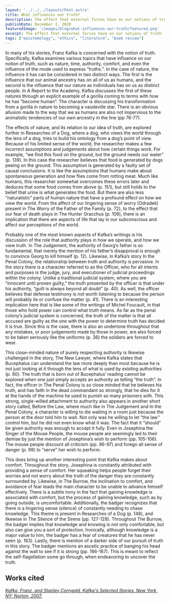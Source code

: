 ---
layout: '../../../layouts/Post.astro'
title: What influences our truth?
description: The effect that external forces have on our notions of truth
publishDate: December 2, 2020
featuredImage: '/images/blog/what-influences-our-truth/featured.png'
excerpt: The effect that external forces have on our notions of truth
tags: ["epistemology", "ethics", "literature", "book review"]
---

In many of his stories, Franz Kafka is concerned with the notion of truth. Specifically, Kafka examines various topics that have influence on our notion of truth, such as nature, time, authority, comfort, and even the influence of the mode used to express “truths.”. In the case of nature, the influence it has can be considered in two distinct ways. The first is the influence that our animal ancestry has on all of us as humans, and the second is the influence that our nature as individuals has on us as distinct people. In A Report to the Academy, Kafka discusses the first of these natures through an explicit example of a gorilla coming to terms with how he has “become human”. The character is discussing his transformation from a gorilla in nature to becoming a vaudeville star. There is an obvious allusion made to the way that we as humans are also not impervious to the animalistic tendencies of our own ancestry in the line (pp 76-77). 

The effects of nature, and its relation to our idea of truth, are explored further in Researches of a Dog, where a dog, who views the world through the lens of a dog, tries to build his ontology from a dog’s point of view. Because of his limited sense of the world, the researcher makes a few incorrect assumptions and judgements about how certain things work. For example, “we find this food on the ground, but the ground needs our water” (p. 139). In this case the researcher believes that food is generated by dogs peeing on the ground. This assumption is generated by a faulty set of causal conclusions. It is like the assumptions that humans make about spontaneous generation and how flies come from rotting meat. Much like humans, this researcher somewhat overcomes these errors later and deduces that some food comes from above (p. 151), but still holds to the belief that urine is what generates the food. But there are also less “naturalistic” parts of human nature that have a profound effect on how we view the world. From the affect of our lingering sense of worry (Odradek) present in The Worry of the Father of the Family (p. 72), to the effect that our fear of death plays in The Hunter Gracchus (p. 109), there is an implication that there are aspects of life that lay in our subconscious and affect our perceptions of the world.

Probably one of the most known aspects of Kafka’s writings is his discussion of the role that authority plays in how we operate, and how we view truth. In The Judgement, the authority of Georg’s father is so fundamental, that merely the mention of his father’s disapproval is enough to convince Georg to kill himself (p. 12). Likewise, in Kafka’s story In the Penal Colony, the relationship between truth and authority is pervasive. In the story there is a character referred to as the Officer, who for all intents and purposes is the judge, jury, and executioner of judicial proceedings within the colony. Unlike a traditional judicial system, where you are “innocent until proven guilty,” the truth presented by the officer is that under his authority, “guilt is always beyond all doubt” (p. 40). As well, the officer believes that defense testimony is not worth listening to because the person will probably lie or confuse the matter (p. 41). There is an interesting implication here that is like some of the writings of Michel Foucault, in that those who hold power can control what truth means. As far as the penal colony’s judicial system is concerned, the truth of the matter is that all accused are guilty as the one with the power to determine truth has decided it is true. Since this is the case, there is also an undertone throughout that any mistakes, or poor judgements made by those in power, are also forced to be taken seriously like the uniforms (p. 36) the soldiers are forced to wear.

This close-minded nature of purely respecting authority is likewise challenged in the story, The New Lawyer, where Kafka states that Bucephalus can understand the law more deeply than most because he is not just looking at it through the lens of what is used by existing authorities (p. 60). The truth that is born out of Bucephalus’ reading cannot be explored when one just simply accepts an authority as telling “the truth”. In fact, the officer in The Penal Colony is so close minded that he believes his truth, and has faith in the dead commandant so strongly, that he dies for it at the hands of the machine he used to punish so many prisoners with. This strong, single-willed attachment to authority also appears in another short story called, Before the Law, where much like in The Judgement and In the Penal Colony, a character is willing to die waiting in a room just because the person at the door told him to wait. Not only was he willing to let “the law'' control him, but he did not even know what it was. The fact that it “should” be given authority was enough to accept it fully. Even in Josephina the Singer of the Mouse People, the mouse people are seemingly led to their demise by just the mention of Josephina’s wish to perform (pp. 105-106). The mouse people discount all criticism (pp. 96-97) and forego all sense of danger (p. 99) to “serve” her wish to perform.

This does bring up another interesting point that Kafka makes about comfort. Throughout the story, Josephina is constantly attributed with providing a sense of comfort. Her squeaking helps people forget their worries and not worry about the truth of the danger they are constantly surrounded by. Likewise, in The Burrow, the inclination to comfort, and avoidance of fear leads the main character to be unable to advance himself effectively. There is a subtle irony in the fact that gaining knowledge is associated with comfort, but the process of gaining knowledge, such as by going outside, is uncomfortable. Additionally, the badger recognizes that there is a lingering sense (silence) of constantly needing to chase knowledge. This theme is present in Researches of a Dog (p. 148), and likewise in The Silence of the Sirens (pp. 127-128). Throughout The Burrow, the badger implies that knowledge and knowing is not only comfortable, but also can give you a sort of protection. Ironically, although knowledge is a major value to him, the badger has a fear of creatures that he has never seen (p. 163). Lastly, there is mention of a darker side of our pursuit of truth in this story. The badger mentions an ascetic practice of banging his head against the wall to see if it is strong (pp. 166-167). This is meant to reflect the self-flagellation some go through, when endeavoring to uncover the truth.

## Works cited

[*Kafka, Franz, and Stanley Corngold. Kafka's Selected Stories. New York, NY: Norton, 2007.*](https://isbnsearch.org/isbn/9780393924794)
